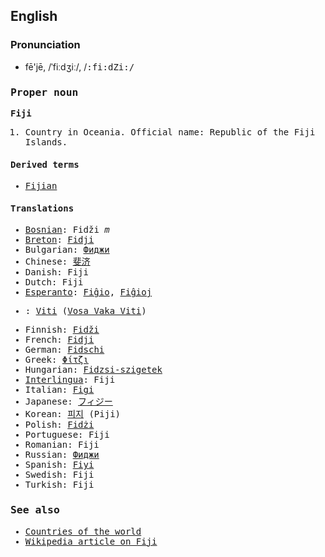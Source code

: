==English==
===Pronunciation===
*fē'jē, /ˈfiːdʒiː/, /<tt>:fi:dZi:<tt>/

===Proper noun===
'''Fiji'''

# Country in Oceania. Official name: Republic of the Fiji Islands.

====Derived terms====
*[[Fijian]]

====Translations====
*[[Bosnian]]: Fidži ''m''
*[[Breton]]: [[Fidji]]
*Bulgarian: [[Фиджи]]
*Chinese: [[斐济]]
*Danish: Fiji
*Dutch: Fiji
*[[Esperanto]]: [[Fiĝio]], [[Fiĝioj]]
*{{fj}}: [[Viti]] ([[:fj:Viti|Vosa Vaka Viti]])
*Finnish: [[Fidži]]
*French: [[Fidji]]
*German: [[Fidschi]]
*Greek: [[Φίτζι]]
*Hungarian: [[Fidzsi-szigetek]]
*[[Interlingua]]: Fiji
*Italian: [[Figi]]
*Japanese: [[フィジー]]
*Korean: [[피지]] (Piji)
*Polish: [[Fidżi]]
*Portuguese: Fiji
*Romanian: Fiji
*Russian: [[Фиджи]]
*Spanish: [[Fiyi]]
*Swedish: Fiji
*Turkish: Fiji

===See also===
* [[Countries of the world]]
*[[w:Fiji|Wikipedia article on Fiji]]